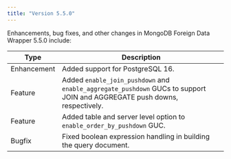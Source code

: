 ```yaml
---
title: "Version 5.5.0"
---
```


Enhancements, bug fixes, and other changes in MongoDB Foreign Data Wrapper 5.5.0 
include:

| Type        | Description                                                                                                                      |
| ----------- | -------------------------------------------------------------------------------------------------------------------------------- |
| Enhancement | Added support for PostgreSQL 16.                                                                                                 |
| Feature     | Added `enable_join_pushdown` and `enable_aggregate_pushdown` GUCs to support JOIN and AGGREGATE push downs, respectively.         |
| Feature     | Added table and server level option to `enable_order_by_pushdown` GUC.                                                           |
| Bugfix      | Fixed boolean expression handling in building the query document.                                                                |